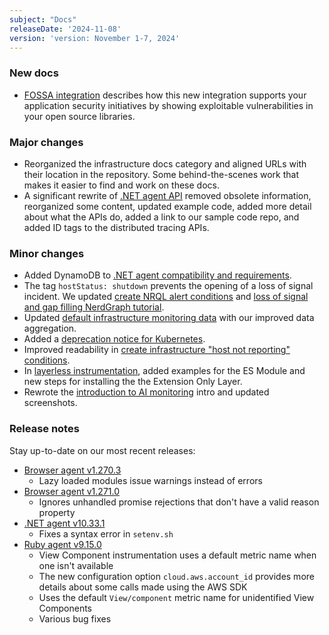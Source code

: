 ```yaml
---
subject: "Docs"
releaseDate: '2024-11-08'
version: 'version: November 1-7, 2024'
---
```


### New docs

* [FOSSA integration](/docs/vulnerability-management/integrations/fossa/) describes how this new integration supports your application security initiatives by showing exploitable vulnerabilities in your open source libraries.


### Major changes

* Reorganized the infrastructure docs category and aligned URLs with their location in the repository. Some behind-the-scenes work that makes it easier to find and work on these docs.
* A significant rewrite of [.NET agent API](/docs/apm/agents/net-agent/net-agent-api/net-agent-api/) removed obsolete information, reorganized some content, updated example code, added more detail about what the APIs do, added a link to our sample code repo, and added ID tags to the distributed tracing APIs.

### Minor changes

* Added DynamoDB to [.NET agent compatibility and requirements](/docs/apm/agents/net-agent/getting-started/net-agent-compatibility-requirements/#database-core).
* The tag `hostStatus: shutdown` prevents the opening of a loss of signal incident. We updated [create NRQL alert conditions](/docs/alerts/create-alert/create-alert-condition/create-nrql-alert-conditions/) and [loss of signal and gap filling NerdGraph tutorial](/docs/apis/nerdgraph/examples/nerdgraph-api-loss-signal-gap-filling/).
* Updated [default infrastructure monitoring data](/docs/infrastructure/infrastructure-data/default-infra-data/) with our improved data aggregation.
* Added a [deprecation notice for Kubernetes](/eol/2024/10/deprecation-notice-v1.26-and-lower/).
* Improved readability in [create infrastructure "host not reporting" conditions](/docs/infrastructure/infrastructure-alerts/create-infrastructure-host-not-reporting-condition/).
* In [layerless instrumentation](/docs/serverless-function-monitoring/aws-lambda-monitoring/instrument-lambda-function/enable-serverless-monitoring-aws-lambda-layerless/), added examples for the ES Module and new steps for installing the the Extension Only Layer.
* Rewrote the [introduction to AI monitoring](/docs/ai-monitoring/intro-to-ai-monitoring/) intro and updated screenshots.


### Release notes

Stay up-to-date on our most recent releases:

* [Browser agent v1.270.3](/docs/release-notes/new-relic-browser-release-notes/browser-agent-release-notes/browser-agent-v1.270.3/)
    * Lazy loaded modules issue warnings instead of errors
* [Browser agent v1.271.0](/docs/release-notes/new-relic-browser-release-notes/browser-agent-release-notes/browser-agent-v1.271.0/)
    * Ignores unhandled promise rejections that don't have a valid reason property
* [.NET agent v10.33.1](/docs/release-notes/agent-release-notes/net-release-notes/net-agent-10-33-1/)
    * Fixes a syntax error in `setenv.sh`
* [Ruby agent v9.15.0](/docs/release-notes/agent-release-notes/ruby-release-notes/ruby-agent-9-15-0/)
    * View Component instrumentation uses a default metric name when one isn't available
    * The new configuration option `cloud.aws.account_id` provides more details about some calls made using the AWS SDK
    * Uses the default `View/component` metric name for unidentified View Components
    * Various bug fixes